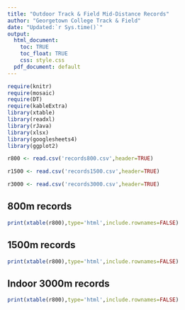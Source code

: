 ```yaml
---
title: "Outdoor Track & Field Mid-Distance Records"
author: "Georgetown College Track & Field"
date: "Updated:`r Sys.time()`"
output:
  html_document:
    toc: TRUE
    toc_float: TRUE
    css: style.css
  pdf_document: default
---
```


```r
require(knitr)
require(mosaic)
require(DT)
require(kableExtra)
library(xtable)
library(readxl)
library(rJava)
library(xlsx)
library(googlesheets4)
library(ggplot2)

r800 <- read.csv('records800.csv',header=TRUE)

r1500 <- read.csv('records1500.csv',header=TRUE)

r3000 <- read.csv('records3000.csv',header=TRUE)
```


## 800m records

```r
print(xtable(r800),type='html',include.rownames=FALSE)

```

## 1500m records

```r
print(xtable(r800),type='html',include.rownames=FALSE)

```

## Indoor 3000m records

```r
print(xtable(r800),type='html',include.rownames=FALSE)

```
